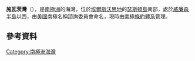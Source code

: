 '''施瓦茨灣'''（{{lang-en|Schwartz Cove}}），是[[南極洲|南極洲]]的海灣，位於[[埃爾斯沃思地|埃爾斯沃思地]]的[[瑟斯頓島|瑟斯頓島]]南部，處於[[威廉森半島_(瑟斯頓島)|威廉森半島]]以西，由[[美國|美國]]南極名稱諮詢委員會命名，現時由[[南極條約體系|南極條約體系]]管理。

==參考資料==
{{usgs-gazetteer}}

{{coord|72|24|S|99|28|W|display=title}}
[[Category:南極洲海灣|Category:南極洲海灣]]